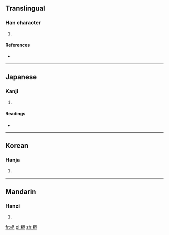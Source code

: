 ==Translingual==

===Han character===
{{Han char|rn=75|rad=木|as=04|sn=8|four=4191<sub>2</sub>|canj=木一尸山 (DMSU)}}

# {{defn|Han|sort=木04}}

====References====
* {{Han ref|kx=0516.070|dkj=14553|dj=0904.020|hdz=21167.020|uh=6799|ud=26521|bh=CCE2|bd=52450}}

----

==Japanese==

===Kanji===
{{ja-kanji|grade=|rs=木04}}

# {{defn|lang=ja|sort=木04}}

====Readings====
* {{ja-readings|on=[[が]] (ga), [[あく]] (aku), [[やく]] (yaku)|kun=[[ふし]] (fushi)}}

----

==Korean==

===Hanja===
{{ko-hanja|hangeul=와|eumhun=|rv=wa|mr=wa|y=wa}}

# {{defn|lang=ko|sort=木04}}

----

==Mandarin==

===Hanzi===
{{cmn-hanzi|pin=[[é]] ([[e2]])|wg=o<sup>2</sup>}}

# {{defn|lang=cmn|sort=木04}}

[[fr:枙]]
[[pl:枙]]
[[zh:枙]]